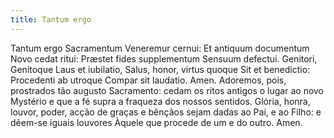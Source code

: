 ```yaml
---
title: Tantum ergo
---
```


<div class="side-by-side not-content">
  <span class="text-justify">
    Tantum ergo Sacramentum Veneremur cernui: Et antiquum documentum Novo cedat
    ritui: Præstet fides supplementum Sensuum defectui. Genitori, Genitoque Laus
    et iubilatio, Salus, honor, virtus quoque Sit et benedictio: Procedenti ab
    utroque Compar sit laudatio. Amen.
  </span>
  <span class="text-justify">
    Adoremos, pois, prostrados tão augusto Sacramento: cedam os ritos antigos o
    lugar ao novo Mystério e que a fé supra a fraqueza dos nossos sentidos.
    Glória, honra, louvor, poder, acção de graças e bênçãos sejam dadas ao Pai,
    e ao Filho: e dêem-se iguais louvores Àquele que procede de um e do outro.
    Amen.
  </span>
</div>
